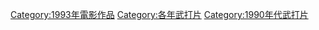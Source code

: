[[Category:1993年電影作品|Category:1993年電影作品]]
[[Category:各年武打片|Category:各年武打片]]
[[Category:1990年代武打片|Category:1990年代武打片]]